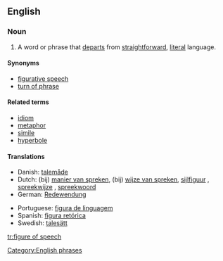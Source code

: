 ==English==
{{wikipedia}}
===Noun===
{{en-noun|sg=[[figure]] of [[speech]]|figures of speech}}

# A word or phrase that [[departs]] from [[straightforward]], [[literal]] language.

====Synonyms====
* [[figurative speech]]
* [[turn of phrase]]

====Related terms====
* [[idiom]]
* [[metaphor]]
* [[simile]]
* [[hyperbole]]

====Translations====
{{trans-top|word or phrase}}
* Danish: [[talemåde]] {{c}}
* Dutch: (bij) [[manier van spreken]], (bij) [[wijze van spreken]], [[sijlfiguur]]  {{m}}, [[spreekwijze]] {{f}}, [[spreekwoord]] {{n}}
* German: [[Redewendung]] {{f}}
{{trans-mid}}
* Portuguese: [[figura de linguagem]]
* Spanish: [[figura retórica]] {{f}}
* Swedish: [[talesätt]] {{n}}
{{trans-bottom}}

[[Category:English phrases]]

[[tr:figure of speech]]